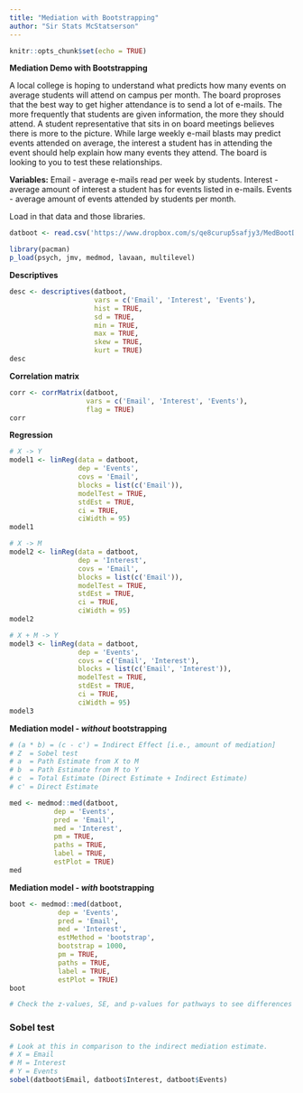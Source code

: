 ---
title: "Mediation with Bootstrapping"
author: "Sir Stats McStatserson"
---

```{r setup, include=FALSE}
knitr::opts_chunk$set(echo = TRUE)
```

**Mediation Demo with Bootstrapping**

A local college is hoping to understand what predicts how many events on average students will attend on campus per month. The board proproses that the best way to get higher attendance is to send a lot of e-mails. The more frequently that students are given information, the more they should attend. A student representative that sits in on board meetings believes there is more to the picture. While large weekly e-mail blasts may predict events attended on average, the interest a student has in attending the event should help explain how many events they attend. The board is looking to you to test these relationships. 

**Variables:**
Email - average e-mails read per week by students.
Interest - average amount of interest a student has for events listed in e-mails.
Events - average amount of events attended by students per month. 


Load in that data and those libraries.

```{r}

datboot <- read.csv('https://www.dropbox.com/s/qe8curup5safjy3/MedBootDemo.csv?dl=1')

library(pacman)
p_load(psych, jmv, medmod, lavaan, multilevel)

```

**Descriptives**

```{r}

desc <- descriptives(datboot, 
                     vars = c('Email', 'Interest', 'Events'), 
                     hist = TRUE, 
                     sd = TRUE, 
                     min = TRUE, 
                     max = TRUE, 
                     skew = TRUE, 
                     kurt = TRUE)
desc

```

**Correlation matrix**
```{r}

corr <- corrMatrix(datboot, 
                   vars = c('Email', 'Interest', 'Events'), 
                   flag = TRUE)
corr

```

**Regression**
```{r}

# X -> Y
model1 <- linReg(data = datboot, 
                 dep = 'Events', 
                 covs = 'Email',
                 blocks = list(c('Email')), 
                 modelTest = TRUE, 
                 stdEst = TRUE,
                 ci = TRUE,
                 ciWidth = 95)
model1

# X -> M
model2 <- linReg(data = datboot, 
                 dep = 'Interest',
                 covs = 'Email',
                 blocks = list(c('Email')), 
                 modelTest = TRUE, 
                 stdEst = TRUE,
                 ci = TRUE,
                 ciWidth = 95)
model2

# X + M -> Y
model3 <- linReg(data = datboot, 
                 dep = 'Events', 
                 covs = c('Email', 'Interest'),
                 blocks = list(c('Email', 'Interest')), 
                 modelTest = TRUE, 
                 stdEst = TRUE,
                 ci = TRUE, 
                 ciWidth = 95)
model3

```

**Mediation model - _without_ bootstrapping**
```{r}

# (a * b) = (c - c') = Indirect Effect [i.e., amount of mediation]
# Z  = Sobel test
# a  = Path Estimate from X to M
# b  = Path Estimate from M to Y
# c  = Total Estimate (Direct Estimate + Indirect Estimate)
# c' = Direct Estimate

med <- medmod::med(datboot, 
           dep = 'Events', 
           pred = 'Email', 
           med = 'Interest', 
           pm = TRUE, 
           paths = TRUE,
           label = TRUE,
           estPlot = TRUE)
med

```

**Mediation model - _with_ bootstrapping**
```{r}

boot <- medmod::med(datboot, 
            dep = 'Events', 
            pred = 'Email', 
            med = 'Interest', 
            estMethod = 'bootstrap', 
            bootstrap = 1000, 
            pm = TRUE, 
            paths = TRUE,
            label = TRUE,
            estPlot = TRUE)
boot

# Check the z-values, SE, and p-values for pathways to see differences (X -> Y for this one). 
```

### Sobel test

```{r}
# Look at this in comparison to the indirect mediation estimate.
# X = Email
# M = Interest
# Y = Events
sobel(datboot$Email, datboot$Interest, datboot$Events)

```




